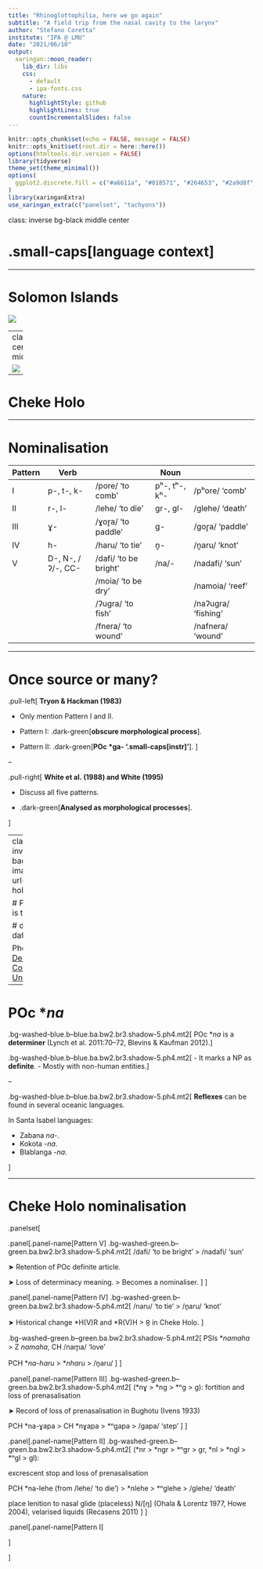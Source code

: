 ```yaml
---
title: "Rhinoglottophilia, here we go again"
subtitle: "A field trip from the nasal cavity to the larynx"
author: "Stefano Coretta"
institute: "IPA @ LMU"
date: "2021/06/10"
output:
  xaringan::moon_reader:
    lib_dir: libs
    css:
      - default
      - ipa-fonts.css
    nature:
      highlightStyle: github
      highlightLines: true
      countIncrementalSlides: false
---
```


```r
knitr::opts_chunk$set(echo = FALSE, message = FALSE)
knitr::opts_knit$set(root.dir = here::here())
options(htmltools.dir.version = FALSE)
library(tidyverse)
theme_set(theme_minimal())
options(
  ggplot2.discrete.fill = c("#a6611a", "#018571", "#264653", "#2a9d8f", "#a8dadc", "#457b9d", "#e76f51")
)
library(xaringanExtra)
use_xaringan_extra(c("panelset", "tachyons"))
```


class: inverse bg-black middle center

# .small-caps[language context]

---

# Solomon Islands

![](solomons-map.png)

---
class: center middle

![](santa-isabel-pa99_en.png)

---

# Cheke Holo


---

# Nominalisation

| Pattern | Verb              |                       | Noun          |                         |
|---------|-------------------|-----------------------|---------------|-------------------------|
| I       | p-, t-, k-        | /pore/ 'to comb'      | pʰ-, tʰ-, kʰ- | /pʰore/ 'comb'      |
| II      | r-, l-            | /lehe/ 'to die'       | gr-, gl-      | /glehe/ 'death'      |
| III     | ɣ-                | /ɣor̥a/ 'to paddle'   | g-            | /gor̥a/ 'paddle'     |
| IV      | h-                | /haru/ 'to tie'       | n̥-           | /n̥aru/ 'knot'     |
| V       | D-, N-, /ʔ/-, CC- | /dafi/ 'to be bright' | /na/-         | /nadafi/ 'sun'   |
|         |                   | /moia/ 'to be dry'    |               | /namoia/ 'reef'     |
|         |                   | /ʔugra/ 'to fish'     |               | /naʔugra/ 'fishing' |
|         |                   | /fnera/ 'to wound'    |               | /nafnera/ 'wound'   |

---

# Once source or many?

.pull-left[
**Tryon & Hackman (1983)**

* Only mention Pattern I and II.

* Pattern I: .dark-green[**obscure morphological process**].

* Pattern II: .dark-green[**POc \*ga- '.small-caps[instr]'**].
]

--

.pull-right[
**White et al. (1988) and White (1995)**

* Discuss all five patterns.

* .dark-green[**Analysed as morphological processes**].

]

---
class: inverse
background-image: url("key-hole.jpg")

# Pattern V is the key

# dafi ~ na-dafi

Photo by <a href="https://unsplash.com/@deleece?utm_source=unsplash&utm_medium=referral&utm_content=creditCopyText">Deleece Cook</a> on <a href="https://unsplash.com/s/photos/key?utm_source=unsplash&utm_medium=referral&utm_content=creditCopyText">Unsplash</a>

---

# POc \*_na_

.bg-washed-blue.b--blue.ba.bw2.br3.shadow-5.ph4.mt2[
POc \*_na_ is a **determiner** (Lynch et al. 2011:70–72, Blevins & Kaufman 2012).
]


.bg-washed-blue.b--blue.ba.bw2.br3.shadow-5.ph4.mt2[
- It marks a NP as **definite**.
- Mostly with non-human entities.
]

--

.bg-washed-blue.b--blue.ba.bw2.br3.shadow-5.ph4.mt2[
**Reflexes** can be found in several oceanic languages.

In Santa Isabel languages:

- Zabana _na_-.
- Kokota _-na_.
- Blablanga _-na_.

]

---

# Cheke Holo nominalisation

.panelset[

.panel[.panel-name[Pattern V]
.bg-washed-green.b--green.ba.bw2.br3.shadow-5.ph4.mt2[
/dafi/ 'to be bright' > /nadafi/ 'sun'

➤ Retention of POc definite article.

➤ Loss of determinacy meaning. > Becomes a nominaliser.
]
]

.panel[.panel-name[Pattern IV]
.bg-washed-green.b--green.ba.bw2.br3.shadow-5.ph4.mt2[
/naru/ 'to tie' > /n̥aru/ 'knot'

➤ Historical change \*H(V)R and \*R(V)H > R̥ in Cheke Holo.
]

.bg-washed-green.b--green.ba.bw2.br3.shadow-5.ph4.mt2[
PSIs *_namaha_ > Z _namaha_, CH /nam̥a/ 'love'

PCH \*_na-haru_ > \*_nharu_ > /n̥aru/
]
]

.panel[.panel-name[Pattern III]
.bg-washed-green.b--green.ba.bw2.br3.shadow-5.ph4.mt2[
(\*nɣ > \*ng > \*ⁿg > g): fortition and loss of prenasalisation

➤ Record of loss of prenasalisation in Bughotu (Ivens 1933)

PCH \*na-ɣapa > CH \*nɣapa > \*ⁿgapa > /gapa/ 'step'
]
]

.panel[.panel-name[Pattern II]
.bg-washed-green.b--green.ba.bw2.br3.shadow-5.ph4.mt2[
(\*nr > \*ngr > \*ⁿgr > gr, \*nl > \*ngl > \*ⁿgl > gl):

excrescent stop and loss of prenasalisation

PCH \*na-lehe (from /lehe/ ‘to die’) > \*nlehe > \*ⁿglehe > /glehe/ ‘death’

place lenition to nasal glide (placeless) N/[ŋ] (Ohala & Lorentz 1977, Howe 2004), velarised liquids (Recasens 2011)
]
]

.panel[.panel-name[Pattern I]

]

]
